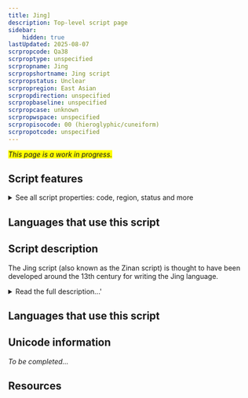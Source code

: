 ```yaml
---
title: Jing]
description: Top-level script page
sidebar:
    hidden: true
lastUpdated: 2025-08-07
scrpropcode: Qa38
scrproptype: unspecified
scrpropname: Jing
scrpropshortname: Jing script
scrpropstatus: Unclear
scrpropregion: East Asian
scrpropdirection: unspecified
scrpropbaseline: unspecified
scrpropcase: unknown
scrpropwspace: unspecified
scrpropisocode: 00 (hieroglyphic/cuneiform)
scrpropotcode: unspecified
---
```


<span style='background-color:yellow'>_This page is a work in progress._</span>


## Script features

<details>
<summary> See all script properties: code, region, status and more</summary>
<ScriptInfo />
</details>

## Languages that use this script

<WsList script='Qa38' wsMax='5' />

## Script description

The Jing script (also known as the Zinan script) is thought to have been developed around the 13th century for writing the Jing language.

<details><summary>Read the full description...'</summary>_Not yet available._</details>

## Languages that use this script

<WsList script='Qa38' wsMax='5' />

## Unicode information

_To be completed..._

## Resources

<ScriptResources detailSummary='seemore' />

